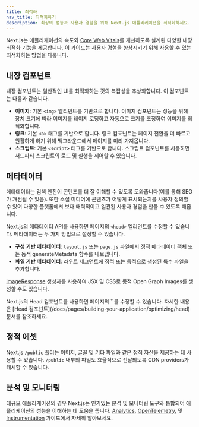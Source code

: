 ```yaml
---
title: 최적화
nav_title: 최적화하기
description: 최상의 성능과 사용자 경험을 위해 Next.js 애플리케이션을 최적화하세요.
---
```


Next.js는 애플리케이션의 속도와 [Core Web Vitals](https://web.dev/vitals/)를 개선하도록 설계된 다양한 내장 최적화 기능을 제공합니다. 이 가이드는 사용자 경험을 향상시키기 위해 사용할 수 있는 최적화하는 방법을 다룹니다.

## 내장 컴포넌트

내장 컴포넌트는 일반적인 UI를 최적화하는 것의 복잡성을 추상화합니다. 이 컴포넌트는 다음과 같습니다.

- **이미지**: 기본 `<img>` 엘리먼트를 기반으로 합니다. 이미지 컴포넌트는 성능을 위해 장치 크기에 따라 이미지를 레이지 로딩하고 자동으로 크기를 조정하여 이미지를 최적화합니다.
- **링크**: 기본 `<a>` 태그를 기반으로 합니다. 링크 컴포넌트는 페이지 전환을 더 빠르고 원활하게 하기 위해 백그라운드에서 페이지를 미리 가져옵니다.
- **스크립트**: 기본 `<script>` 태그를 기반으로 합니다. 스크립트 컴포넌트를 사용하면 서드파티 스크립트의 로드 및 실행을 제어할 수 있습니다.

## 메타데이터

메타데이터는 검색 엔진이 콘텐츠를 더 잘 이해할 수 있도록 도와줍니다(이를 통해 SEO가 개선될 수 있음). 또한 소셜 미디어에 콘텐츠가 어떻게 표시되는지를 사용자 정의할 수 있어 다양한 플랫폼에서 보다 매력적이고 일관된 사용자 경험을 만들 수 있도록 해줍니다.

<AppOnly>

Next.js의 메타데이터 API를 사용하면 페이지의 `<head>` 엘리먼트를 수정할 수 있습니다. 메타데이터는 두 가지 방법으로 설정할 수 있습니다.

- **구성 기반 메타데이터**: `layout.js` 또는 `page.js` 파일에서 정적 메타데이터 객체 또는 동적 generateMetadata 함수를 내보냅니다.
- **파일 기반 메타데이터**: 라우트 세그먼트에 정적 또는 동적으로 생성된 특수 파일을 추가합니다.

[imageResponse](/docs/app/api-reference/functions/image-response) 생성자를 사용하여 JSX 및 CSS로 동적 Open Graph Images를 생성할 수도 있습니다.

</AppOnly>

<PagesOnly>
Next.js의 Head 컴포넌트를 사용하면 페이지의 `<head>`를 수정할 수 있습니다. 자세한 내용은 [Head 컴포넌트](/docs/pages/building-your-application/optimizing/head) 문서를 참조하세요.
</PagesOnly>

## 정적 에셋

Next.js `/public` 폴더는 이미지, 글꼴 및 기타 파일과 같은 정적 자산을 제공하는 데 사용할 수 있습니다. `/public` 내부의 파일도 효율적으로 전달되도록 CDN providers가 캐시할 수 있습니다.

## 분석 및 모니터링

대규모 애플리케이션의 경우 Next.js는 인기있는 분석 및 모니터링 도구와 통합되어 애플리케이션의 성능을 이해하는 데 도움을 줍니다. <PagesOnly>[Analytics](/docs/app/building-your-application/optimizing/analytics), </PagesOnly> [OpenTelemetry](/docs/pages/building-your-application/optimizing/open-telemetry)<PagesOnly>,</PagesOnly> 및 [Instrumentation](/docs/pages/building-your-application/optimizing/instrumentation) 가이드에서 자세히 알아보세요.
